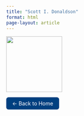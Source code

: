 ```yaml
---
title: "Scott I. Donaldson"
format: html
page-layout: article
---
```


![](/images/headshot.jpg){width="150px" align="left"}

<a href="/" style="display:inline-block; padding:8px 16px; background-color:#004080; color:white; border-radius:6px; text-decoration:none;">← Back to Home</a>


